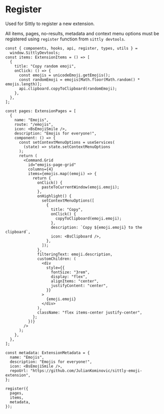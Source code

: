 # Register

Used for Sittly to register a new extension.

All items, pages, no-results, metadata and context menu options must be registered using `register` function from `sittly devtools`.

```tsx showLineNumbers {74-78}
const { components, hooks, api, register, types, utils } =
  window.SittlyDevtools;
const items: ExtensionItems = () => [
  {
    title: "Copy random emoji",
    onClick: () => {
      const emojis = unicodeEmoji.getEmojis();
      const randomEmoji = emojis[Math.floor(Math.random() * emojis.length)];
      api.clipboard.copyToClipboard(randomEmoji);
    },
  },
];

const pages: ExtensionPages = [
  {
    name: "Emojis",
    route: "/emojis",
    icon: <BsEmojiSmile />,
    description: "Emojis for everyone!",
    component: () => {
      const setContextMenuOptions = useServices(
        (state) => state.setContextMenuOptions
      );
      return (
        <Command.Grid
          id="emojis-page-grid"
          columns={4}
          items={emojis.map((emoji) => {
            return {
              onClick() {
                pasteToCurrentWindow(emoji.emoji);
              },
              onHighlight() {
                setContextMenuOptions([
                  {
                    title: "Copy",
                    onClick() {
                      copyToClipboard(emoji.emoji);
                    },
                    description: `Copy ${emoji.emoji} to the clipboard`,
                    icon: <BsClipboard />,
                  },
                ]);
              },
              filteringText: emoji.description,
              customChildren: (
                <div
                  style={{
                    fontSize: "3rem",
                    display: "flex",
                    alignItems: "center",
                    justifyContent: "center",
                  }}
                >
                  {emoji.emoji}
                </div>
              ),
              className: "flex items-center justify-center",
            };
          })}
        />
      );
    },
  },
];

const metadata: ExtensionMetadata = {
  name: "Emojis",
  description: "Emojis for everyone!",
  icon: <BsEmojiSmile />,
  repoUrl: "https://github.com/JulianKominovic/sittly-emoji-extension",
};

register({
  pages,
  items,
  metadata,
});
```
